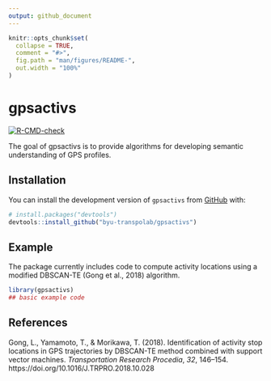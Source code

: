 ```yaml
---
output: github_document
---
```


<!-- README.md is generated from README.Rmd. Please edit that file -->

```r
knitr::opts_chunk$set(
  collapse = TRUE,
  comment = "#>",
  fig.path = "man/figures/README-",
  out.width = "100%"
)
```

# gpsactivs

<!-- badges: start -->
[![R-CMD-check](https://github.com/byu-transpolab/gpsactivs/workflows/R-CMD-check/badge.svg)](https://github.com/byu-transpolab/gpsactivs/actions)
<!-- badges: end -->

The goal of gpsactivs is to provide algorithms for developing semantic understanding
of GPS profiles.

## Installation

You can install the development version of `gpsactivs` from [GitHub](https://github.com/) with:

``` r
# install.packages("devtools")
devtools::install_github("byu-transpolab/gpsactivs")
```

## Example

The package currently includes code to compute activity locations using 
a modified DBSCAN-TE (Gong et al., 2018) algorithm.

```r
library(gpsactivs)
## basic example code
```


## References

<div class="csl-entry">Gong, L., Yamamoto, T., &#38; Morikawa, T. (2018). Identification of activity stop locations in GPS trajectories by DBSCAN-TE method combined with support vector machines. <i>Transportation Research Procedia</i>, <i>32</i>, 146–154. https://doi.org/10.1016/J.TRPRO.2018.10.028</div>
